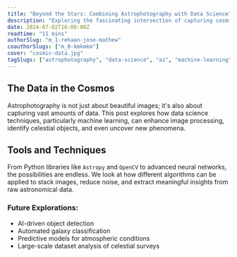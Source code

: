 ```yaml
---
title: "Beyond the Stars: Combining Astrophotography with Data Science"
description: "Exploring the fascinating intersection of capturing cosmic images and analyzing celestial data."
date: 2024-07-02T16:00:00Z
readtime: "11 mins"
authorSlug: "m_1-rehaan-jose-mathew"
coauthorSlugs: ["m_0-kmkmkm"]
cover: "cosmic-data.jpg"
tagSlugs: ["astrophotography", "data-science", "ai", "machine-learning"]
---
```


## The Data in the Cosmos

Astrophotography is not just about beautiful images; it's also about capturing vast amounts of data. This post explores how data science techniques, particularly machine learning, can enhance image processing, identify celestial objects, and even uncover new phenomena.

## Tools and Techniques

From Python libraries like `Astropy` and `OpenCV` to advanced neural networks, the possibilities are endless. We look at how different algorithms can be applied to stack images, reduce noise, and extract meaningful insights from raw astronomical data.

### Future Explorations:
- AI-driven object detection
- Automated galaxy classification
- Predictive models for atmospheric conditions
- Large-scale dataset analysis of celestial surveys